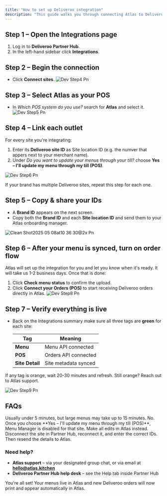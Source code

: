 ```yaml
---
title: "How to set up Deliveroo integration"
description: "This guide walks you through connecting Atlas to Deliveroo Partner Hub: adding your sites, syncing menus, turning on the Orders API, and verifying everything is live."
---
```


## Step 1 – Open the **Integrations** page

1. Log in to **Deliveroo Partner Hub**.
2. In the left-hand sidebar click **Integrations**.

## Step 2 – Begin the connection

- Click **Connect sites**.
  ![Dev Step4 Pn](/images/dev-step4.png)

## Step 3 – Select **Atlas** as your POS

- In _Which POS system do you use?_ search for **Atlas** and select it.
  ![Dev Step5 Pn](/images/dev-step5.png)

## Step 4 – Link each outlet

For every site you're integrating:

1. Enter its **Deliveroo site ID** as Site location ID (e.g. the numver that appers next to your merchant name).
2. Under _Do you want to update your menus through your till?_ choose **Yes – I'll update my menu through my till (POS)**.

![Dev Step6 Pn](/images/dev-step6.png)

<Info>
  If your brand has multiple Deliveroo sites, repeat this step for each one.
</Info>

## Step 5 – Copy & share your IDs

- A **Brand ID** appears on the next screen.
- Copy both the **Brand ID** and each **Site location ID** and send them to your Atlas onboarding manager.

![Clean Shot2025 05 08at10 36 30@2x Pn](/images/CleanShot2025-05-08at10.36.30@2x.png)

## Step 6 – After your menu is synced, turn on order flow

Atlas will set up the integration for you and let you know when it's ready. It will take us 1-2 business days. Once that is done:

1. Click **Check menu status** to confirm the upload.
2. Click **Connect your Orders (POS)** to start receiving Deliveroo orders directly in Atlas.
   ![Dev Step8 Pn](/images/dev-step8.png)

## Step 7 – Verify everything is live

- Back on the Integrations summary make sure all three tags are **green** for each site:

  | Tag             | Meaning              |
  | --------------- | -------------------- |
  | **Menu**        | Menu API connected   |
  | **POS**         | Orders API connected |
  | **Site Detail** | Site metadata synced |

If any tag is orange, wait 20-30 minutes and refresh. Still orange? Reach out to Atlas support.

![Dev Step9 Pn](/images/dev-step9.png)

## FAQs

<AccordionGroup>
  <Accordion title="How long does the initial menu sync take?">
    Usually under 5 minutes, but large menus may take up to 15 minutes.
  </Accordion>
  <Accordion title="Can I keep editing menus in Deliveroo Menu Manager?" defaultOpen="false">
    No. Once you choose **Yes – I'll update my menu through my till (POS)**, Menu Manager is disabled for that site. Make all edits in Atlas instead.
  </Accordion>
  <Accordion title="What if my Brand ID or Site ID is wrong?" defaultOpen="false">
    Disconnect the site in Partner Hub, reconnect it, and enter the correct IDs. Then resend the details to Atlas.
  </Accordion>
</AccordionGroup>

### Need help?

- **Atlas support** – via your designated group chat, or via email at [**hello@atlas.kitchen**](mailto:hello@atlas.kitchen)
- **Deliveroo Partner Hub help desk** – see the Help tab inside Partner Hub

You're all set\! Your menus live in Atlas and new Deliveroo orders will now print and appear automatically in Atlas.